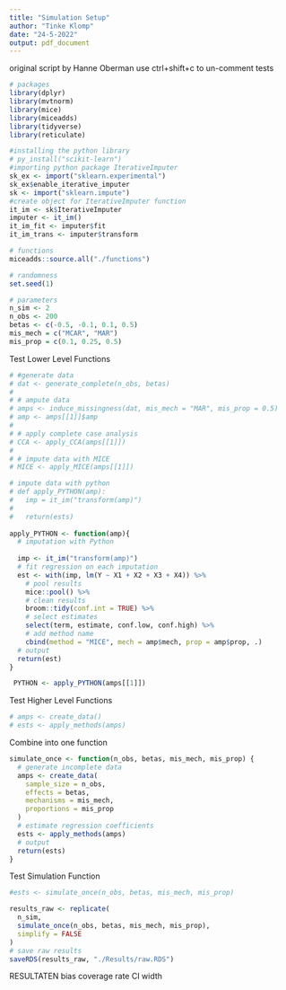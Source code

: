 ```yaml
---
title: "Simulation Setup"
author: "Tinke Klomp"
date: "24-5-2022"
output: pdf_document
---
```

original script by Hanne Oberman
use ctrl+shift+c to un-comment tests



```r
# packages
library(dplyr)
library(mvtnorm)
library(mice)
library(miceadds)
library(tidyverse)
library(reticulate)
```


```r
#installing the python library
# py_install("scikit-learn")
#importing python package IterativeImputer
sk_ex <- import("sklearn.experimental")
sk_ex$enable_iterative_imputer
sk <- import("sklearn.impute")
#create object for IterativeImputer function
it_im <- sk$IterativeImputer
imputer <- it_im()
it_im_fit <- imputer$fit
it_im_trans <- imputer$transform
```


```r
# functions
miceadds::source.all("./functions")

# randomness
set.seed(1)

# parameters
n_sim <- 2
n_obs <- 200
betas <- c(-0.5, -0.1, 0.1, 0.5)
mis_mech = c("MCAR", "MAR")
mis_prop = c(0.1, 0.25, 0.5)
```

Test Lower Level Functions
```r
# #generate data
# dat <- generate_complete(n_obs, betas)
# 
# # ampute data
# amps <- induce_missingness(dat, mis_mech = "MAR", mis_prop = 0.5)
# amp <- amps[[1]]$amp
#
# # apply complete case analysis
# CCA <- apply_CCA(amps[[1]])
# 
# # impute data with MICE
# MICE <- apply_MICE(amps[[1]])

# impute data with python
# def apply_PYTHON(amp):
#   imp = it_im("transform(amp)")
#   
#   return(ests)
  
apply_PYTHON <- function(amp){
  # imputation with Python
  
  imp <- it_im("transform(amp)")
  # fit regression on each imputation
  est <- with(imp, lm(Y ~ X1 + X2 + X3 + X4)) %>%
    # pool results
    mice::pool() %>%
    # clean results
    broom::tidy(conf.int = TRUE) %>%
    # select estimates
    select(term, estimate, conf.low, conf.high) %>%
    # add method name
    cbind(method = "MICE", mech = amp$mech, prop = amp$prop, .)
  # output
  return(est)
}

 PYTHON <- apply_PYTHON(amps[[1]])
```

Test Higher Level Functions
```r
# amps <- create_data()
# ests <- apply_methods(amps)
```

Combine into one function
```r
simulate_once <- function(n_obs, betas, mis_mech, mis_prop) {
  # generate incomplete data
  amps <- create_data(
    sample_size = n_obs,
    effects = betas,
    mechanisms = mis_mech,
    proportions = mis_prop
  )
  # estimate regression coefficients
  ests <- apply_methods(amps)
  # output
  return(ests)
}
```

Test Simulation Function
```r
#ests <- simulate_once(n_obs, betas, mis_mech, mis_prop)
```
```r
results_raw <- replicate(
  n_sim, 
  simulate_once(n_obs, betas, mis_mech, mis_prop),
  simplify = FALSE
)
# save raw results
saveRDS(results_raw, "./Results/raw.RDS")
```



RESULTATEN
bias
coverage rate
CI width





